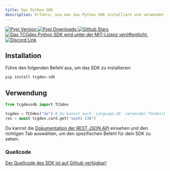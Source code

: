 ```yaml
---
title: Das Python SDK
description: Erfahre, wie man das Python SDK installiert und verwendet, um die TCGdex API zu nutzen.
---
```


<p class="flex gap-2 justify-center">
	<a href="http://pypi.org/project/tcgdex-sdk">
		<img src="https://img.shields.io/pypi/v/tcgdex-sdk?style=flat-square" alt="Pypi Version">
	</a>
	<a href="http://pypi.org/project/tcgdex-sdk">
		<img src="https://img.shields.io/pypi/dm/tcgdex-sdk?style=flat-square" alt="Pypi Downloads">
	</a>
		<a href="https://github.com/tcgdex/python-sdk/stargazers">
		<img src="https://img.shields.io/github/stars/tcgdex/python-sdk?style=flat-square" alt="Github Stars">
	</a>
	<a href="https://github.com/tcgdex/python-sdk/actions/workflows/build.yml">
		<img src="https://img.shields.io/github/actions/workflow/status/tcgdex/python-sdk/build.yml?style=flat-square" alt="Das TCGdex Python SDK wird unter der MIT-Lizenz veröffentlicht." />
	</a>
	<a href="https://discord.gg/peACSRMZ7V">
		<img src="https://img.shields.io/discord/857231041261076491?color=%235865F2&label=Discord&style=flat-square" alt="Discord Link">
	</a>
</p>

## Installation

Führe den folgenden Befehl aus, um das SDK zu installieren:

```bash
pip install tcgdex-sdk
```

## Verwendung

```python
from tcgdexsdk import TCGdex

tcgdex = TCGdex("de") # Du kannst auch `Language.DE` verwenden TCGdex(Language.DE)
res = await tcgdex.card.get("swsh1-136")
```

Du kannst die [Dokumentation der REST JSON API](/rest) einsehen und den richtigen Tab auswählen, um den spezifischen Befehl für dein SDK zu sehen.

### Quellcode

[Der Quellcode des SDK ist auf Github verfügbar!](https://github.com/tcgdex/python-sdk)
